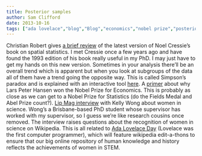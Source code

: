 ```yaml
---
title: Posterior samples
author: Sam Clifford
date: 2013-10-16
tags: ["ada lovelace","blog","Blog","economics","nobel prize","posterior samples","spatial statistics","statistics","wikipedia","women in science"]
---
```


Christian Robert gives [a brief review](https://xianblog.wordpress.com/2013/10/14/statistics-for-spatio-temporal-data-book-review/) of the latest version of Noel Cressie's book on spatial statistics. I met Cressie once a few years ago and have found the 1993 edition of his book really useful in my PhD. I may just have to get my hands on this new version. Sometimes in your analysis there'll be an overall trend which is apparent but when you look at subgroups of the data all of them have a trend going the opposite way. This is called Simpson's paradox and is explained with an interactive tool [here](http://vudlab.com/simpsons/). A [primer](http://simplystatistics.org/2013/10/14/why-did-lars-peter-hansen-win-the-nobel-prize-generalized-method-of-moments-explained/) about why Lars Peter Hansen won the Nobel Prize for Economics. This is probably as close as we can get to a Nobel Prize for Statistics (do the Fields Medal and Abel Prize count?). [Lip Mag interview](http://lipmag.com/featured/where-have-all-the-wiki-ladies-gone/) with Kelly Wong about women in science. Wong's a Brisbane-based PhD student whose supervisor has worked with my supervisor, so I guess we're like research cousins once removed. The interview raises questions about the recognition of women in science on Wikipedia. This is all related to [Ada Lovelace Day](http://www.theguardian.com/technology/2013/oct/15/nerd-cabaret-wikipedia-ada-lovelace-day-2013?CMP=twt_fd) (Lovelace was the first computer programmer), which will feature wikipedia edit-a-thons to ensure that our big online repository of human knowledge and history reflects the achievements of women in STEM.